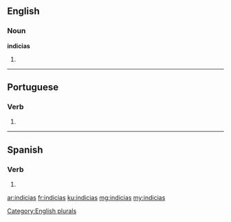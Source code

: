 ==English==

===Noun===
'''indicias'''

# {{plural of|indicia}}

[[Category:English plurals]]

----

==Portuguese==

===Verb===
{{pt-verb-form}}

# {{conjugation of|indiciar||2|s|present|indicative|lang=pt}}

----

==Spanish==

===Verb===
{{es-verb-form|indiciar}}

# {{es-verb form of|ending=ar|mood=indicative|tense=present|pers=2|formal=no|number=singular|indiciar}}

[[ar:indicias]]
[[fr:indicias]]
[[ku:indicias]]
[[mg:indicias]]
[[my:indicias]]